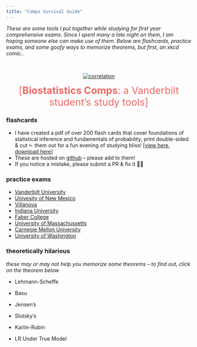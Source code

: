 ```yaml
---
title: "Comps Survival Guide"
---
```


<script src="https://code.jquery.com/jquery-1.10.2.js"></script>




*These are some tools I put together while studying for first year comprehensive exams. Since I spent many a late night on them, I am hoping someone else can make use of them. Below are flashcards, practice exams, and some goofy ways to memorize theorems, but first, an xkcd comic..*

<br>

<center>

<a href="http://xkcd.com/1236/" target="_blank">
  <img src="http://imgs.xkcd.com/comics/seashell.png" alt="correlation">
</a>

</center>

<center>
<span style="color:#EB6864; font-size: 20pt">[**Biostatistics Comps**: a Vanderbilt student's study tools]</span></center>


### flashcards

* I have created a pdf of over 200 flash cards that cover foundations of statistical inference and fundamentals of probability, print double-sided & cut ✁ them out for a fun evening of studying bliss! [[view here](https://docs.google.com/viewer?url=https://github.com/LucyMcGowan/comps-survival-guide/raw/master/FlashCards.pdf), [download here](https://github.com/LucyMcGowan/comps-survival-guide/raw/master/FlashCards.pdf)]
* These are hosted on  [github](https://github.com/LucyMcGowan/comps-survival-guide/blob/master/FlashCards.tex) -- please add to them!
* If you notice a mistake, please submit a PR & fix it 🙏🏼 

### practice exams

* [Vanderbilt University](http://www.vanderbilt.edu/biostatistics/graduate/current-program/comprehensive-examinations/sample-exams/)
* [Univesity of New Mexico](http://www.math.unm.edu/stat/exams/index.php)
* [Villanova](http://www07.homepage.villanova.edu/michael.posner/comp.htm)
* [Indiana University](http://math.iupui.edu/node/5951)
* [Faber College](https://www.youtube.com/watch?v=rS00xWnqwvI)
* [University of Massachussetts](https://www.math.umass.edu/graduate/sample-qualifying-exams)
* [Carnegie Mellon University](https://www.stat.cmu.edu/Exams/phdstat.html)
* [University of Washington](http://www-old.biostat.washington.edu/grad/qualexams)

### theoretically hilarious

*these may or may not help you memorize some theorems -- to find out, click on the theorem below*


* <a id="show_image">Lehmann-Scheffe</a>
<img id="my_images" style="display:none;" src="https://raw.githubusercontent.com/LucyMcGowan/comps-survival-guide/master/lehmann-scheffe.png">

* <a id="show_image2">Basu</a>
<img id="my_images2" style="display:none;" src="https://raw.githubusercontent.com/LucyMcGowan/comps-survival-guide/master/basu.png">

* <a id="show_image3">Jensen's</a>
<img id="my_images3" style="display:none;" src="https://raw.githubusercontent.com/LucyMcGowan/comps-survival-guide/master/Jensen.png">

* <a id="show_image4">Slutsky's</a>
<img id="my_images4" style="display:none;" src="https://raw.githubusercontent.com/LucyMcGowan/comps-survival-guide/master/slutskys.png">

* <a id="show_image5">Karlin-Rubin</a>
<img id="my_images5" style="display:none;" src="https://raw.githubusercontent.com/LucyMcGowan/comps-survival-guide/master/karlin-rubin.png">

* <a id="show_image6">LR Under True Model</a>
<img id="my_images6" style="display:none;" src="https://raw.githubusercontent.com/LucyMcGowan/comps-survival-guide/master/LR-under-true-model.png">

<script src="//ajax.googleapis.com/ajax/libs/jquery/1.9.1/jquery.min.js"></script>
<script>
   $(document).ready(function(){
      $('#show_image').on("click", function(){
         $('#my_images').toggle();
      });
      $('#show_image2').on("click", function(){
         $('#my_images2').toggle();
      });
      $('#show_image3').on("click", function(){
         $('#my_images3').toggle();
      });
      $('#show_image4').on("click", function(){
         $('#my_images4').toggle();
      });
      $('#show_image5').on("click", function(){
         $('#my_images5').toggle();
      });
      $('#show_image6').on("click", function(){
         $('#my_images6').toggle();
      });
   });
</script>
